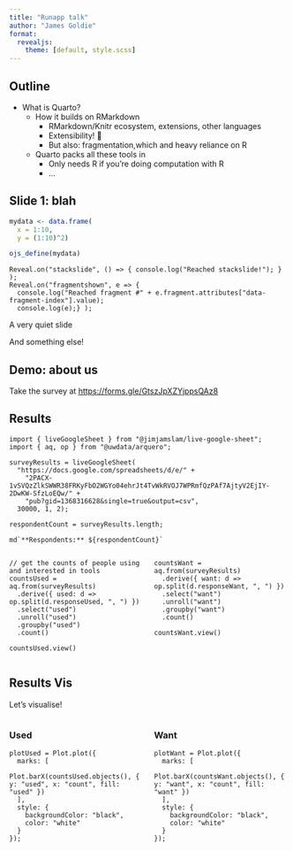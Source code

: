 ```yaml
---
title: "Runapp talk"
author: "James Goldie"
format:
  revealjs: 
    theme: [default, style.scss]
---
```


## Outline

- What is Quarto?
  - How it builds on RMarkdown
    - RMarkdown/Knitr ecosystem, extensions, other languages
    - Extensibility! 🎉
    - But also: fragmentation,which  and heavy reliance on R
  - Quarto packs all these tools in
    - Only needs R if you're doing computation with R
    - ...

## Slide 1: blah
```r
mydata <- data.frame(
  x = 1:10,
  y = (1:10)^2)

ojs_define(mydata)
```

```ojs
Reveal.on("stackslide", () => { console.log("Reached stackslide!"); } );
Reveal.on("fragmentshown", e => { 
  console.log("Reached fragment #" + e.fragment.attributes["data-fragment-index"].value);
  console.log(e);} );
```

A very quiet slide


And something else!

## Demo: about us

Take the survey at <https://forms.gle/GtszJpXZYjppsQAz8>

## Results {.text-wash-seafoam}

<!-- https://docs.google.com/spreadsheets/d/e/2PACX-1vSVQzZlkSWWR38FRKyFbO2WGYo04ehrJt4TvWkRVOJ7WPRmfQzPAf7AjtyV2EjIY-2DwKW-SfzLoEQw/pub?gid=220798206&single=true&output=csv -->

```ojs

import { liveGoogleSheet } from "@jimjamslam/live-google-sheet";
import { aq, op } from "@uwdata/arquero";

surveyResults = liveGoogleSheet(
  "https://docs.google.com/spreadsheets/d/e/" +
    "2PACX-1vSVQzZlkSWWR38FRKyFbO2WGYo04ehrJt4TvWkRVOJ7WPRmfQzPAf7AjtyV2EjIY-2DwKW-SfzLoEQw/" +
    "pub?gid=1368316628&single=true&output=csv",
  30000, 1, 2);

respondentCount = surveyResults.length;
```

```ojs
md`**Respondents:** ${respondentCount}`
```

:::: {.columns}

::: {.column width="50%"}
```ojs

// get the counts of people using and interested in tools
countsUsed = aq.from(surveyResults)
  .derive({ used: d => op.split(d.responseUsed, ", ") })
  .select("used")
  .unroll("used")
  .groupby("used")
  .count()

countsUsed.view()
```
:::
::: {.column width="50%"}
```ojs
countsWant = aq.from(surveyResults)
  .derive({ want: d => op.split(d.responseWant, ", ") })
  .select("want")
  .unroll("want")
  .groupby("want")
  .count()

countsWant.view()
```
:::

::::

## Results Vis {.text-wash-seafoam}

Let's visualise!

:::: {.columns}

::: {.column width="50%"}

### Used

```ojs

plotUsed = Plot.plot({
  marks: [
    Plot.barX(countsUsed.objects(), { y: "used", x: "count", fill: "used" })
  ],
  style: {
    backgroundColor: "black",
    color: "white"
  }
});
```

:::
::: {.column width="50%"}


### Want

```ojs

plotWant = Plot.plot({
  marks: [
    Plot.barX(countsWant.objects(), { y: "want", x: "count", fill: "want" })
  ],
  style: {
    backgroundColor: "black",
    color: "white"
  }
});
```

:::

::::

